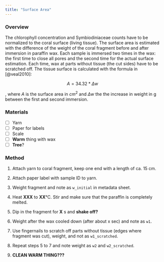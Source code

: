 ```yaml
---
title: "Surface Area"
---
```


### Overview

The chlorophyll concentration and Symbiodiniaceae counts have to be normalized to the coral surface (living tissue). The surface area is estimated with the difference of the weight of the coral fragment before and after immersion in paraffin wax. Each sample is immersed two times in the wax: the first time to close all pores and the second time for the actual surface estimation. Each time, wax at parts without tissue (the cut sides) have to be scratched off. The tissue surface is calculated with the formula in [@veal2010]:

$$
A = 34.32 * \Delta w
$$

, where $A$ is the surface area in $cm^2$ and $\Delta w$ the the increase in weight in g between the first and second immersion.

### Materials

-   [ ] Yarn
-   [ ] Paper for labels
-   [ ] Scale
-   [ ] **Warm** thing with wax
-   [ ] **Tree**?

### Method

1.  Attach yarn to coral fragment, keep one end with a length of ca. 15 cm.

2.  Attach paper label with sample ID to yarn.

3.  Weight fragment and note as `w_initial` in metadata sheet.

4.  Heat **XXX** to **XX**°C. Stir and make sure that the paraffin is completely melted.

5.  Dip in the fragment for **X** s and **shake off?**

6.  Weight after the wax cooled down (after about x sec) and note as `w1`.

7.  Use fingernails to scratch off parts without tissue (edges where fragment was cut), weight, and not as `w1_scratched`.

8.  Repeat steps 5 to 7 and note weight as `w2` and `w2_scratched`.

9.  **CLEAN WARM THING???**

